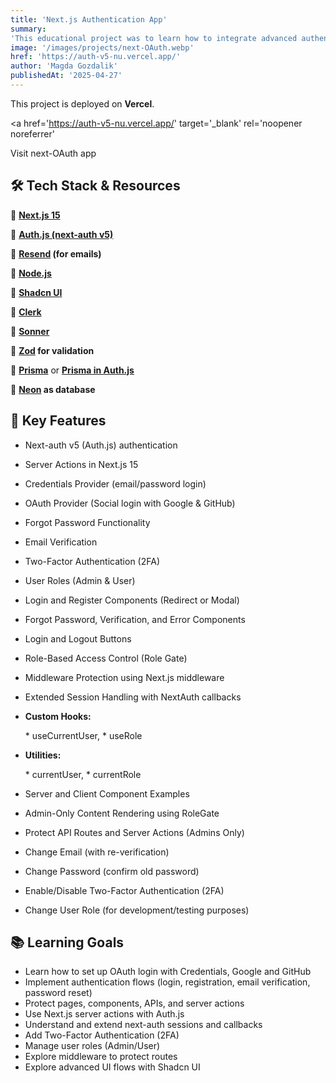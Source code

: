 ```yaml
---
title: 'Next.js Authentication App'
summary:
'This educational project was to learn how to integrate advanced authentication features using Auth.js (next-auth v5), Next.js app router server actions, and additional libraries.'
image: '/images/projects/next-OAuth.webp'
href: 'https://auth-v5-nu.vercel.app/'
author: 'Magda Gozdalik'
publishedAt: '2025-04-27'
---
```


This project is deployed on **Vercel**.

<a
  href='https://auth-v5-nu.vercel.app/'
  target='_blank'
  rel='noopener noreferrer'
>
  Visit next-OAuth app
</a>

## 🛠 Tech Stack & Resources

🔗 **<a href="https://nextjs.org/docs" target="_blank">Next.js 15</a>**

🔗
**<a href="https://authjs.dev/getting-started/migrating-to-v5" target="_blank">Auth.js
(next-auth v5)</a>**

🔗 **<a href="https://resend.com/docs/introduction" target="_blank">Resend</a>
(for emails)**

🔗 **<a href="https://nodejs.org/en" target="_blank">Node.js</a>**

🔗 **<a href="https://ui.shadcn.com/" target="_blank">Shadcn UI</a>**

🔗 **<a href="https://clerk.com/docs" target="_blank">Clerk</a>**

🔗 **<a href="https://sonner.emilkowal.ski/" target="_blank">Sonner</a>**

🔗 **<a href="https://zod.dev/?id=introduction" target="_blank">Zod</a> for
validation**

🔗
**<a href="https://www.prisma.io/docs/guides/nextjs?_gl=1*gfisl3*_up*MQ..*_gs*MQ..&gclid=CjwKCAjwq7fABhB2EiwAwk-YbAN_TEy4x6GmPvWLbd2BGxur5CVvSmJi0xApYZawalHPZoSHTdL3NxoC0W4QAvD_BwE&gbraid=0AAAAA9nNp_eoV7Fb88Ucnyym2WwdiCzdz" target="_blank">Prisma</a>**
or
**<a href="https://authjs.dev/getting-started/adapters/prisma" target="_blank">Prisma
in Auth.js</a>**

🔗 **<a href="https://neon.tech/" target="_blank">Neon</a> as database**

## 🔑 Key Features

- Next-auth v5 (Auth.js) authentication
- Server Actions in Next.js 15
- Credentials Provider (email/password login)
- OAuth Provider (Social login with Google & GitHub)
- Forgot Password Functionality
- Email Verification
- Two-Factor Authentication (2FA)
- User Roles (Admin & User)
- Login and Register Components (Redirect or Modal)
- Forgot Password, Verification, and Error Components
- Login and Logout Buttons
- Role-Based Access Control (Role Gate)
- Middleware Protection using Next.js middleware
- Extended Session Handling with NextAuth callbacks

- **Custom Hooks:**

  \* useCurrentUser, \* useRole

- **Utilities:**

  \* currentUser, \* currentRole

- Server and Client Component Examples
- Admin-Only Content Rendering using RoleGate
- Protect API Routes and Server Actions (Admins Only)
- Change Email (with re-verification)
- Change Password (confirm old password)
- Enable/Disable Two-Factor Authentication (2FA)
- Change User Role (for development/testing purposes)

## 📚 Learning Goals

- Learn how to set up OAuth login with Credentials, Google and GitHub
- Implement authentication flows (login, registration, email verification,
  password reset)
- Protect pages, components, APIs, and server actions
- Use Next.js server actions with Auth.js
- Understand and extend next-auth sessions and callbacks
- Add Two-Factor Authentication (2FA)
- Manage user roles (Admin/User)
- Explore middleware to protect routes
- Explore advanced UI flows with Shadcn UI
